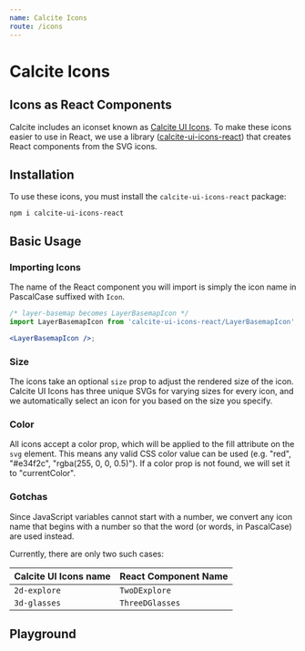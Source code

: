 ```yaml
---
name: Calcite Icons
route: /icons
---
```





# Calcite Icons

## Icons as React Components

Calcite includes an iconset known as [Calcite UI Icons](https://esri.github.io/calcite-ui-icons).
To make these icons easier to use in React, we use a library ([calcite-ui-icons-react](https://www.npmjs.com/package/calcite-ui-icons-react))
that creates React components from the SVG icons.

## Installation

To use these icons, you must install the `calcite-ui-icons-react` package:

```shell
npm i calcite-ui-icons-react
```

## Basic Usage

### Importing Icons

The name of the React component you will import is simply the icon name in PascalCase suffixed with `Icon`.

```jsx
/* layer-basemap becomes LayerBasemapIcon */
import LayerBasemapIcon from 'calcite-ui-icons-react/LayerBasemapIcon';

<LayerBasemapIcon />;
```

### Size

The icons take an optional `size` prop to adjust the rendered size of the icon.
Calcite UI Icons has three unique SVGs for varying sizes for every icon, and we
automatically select an icon for you based on the size you specify.

<Playground>
  <LayerBasemapIcon size={16} />
  <LayerBasemapIcon size={24} />
  <LayerBasemapIcon size={32} />
  <LayerBasemapIcon size={64} />
</Playground>

### Color

All icons accept a color prop, which will be applied to the fill attribute on
the `svg` element. This means any valid CSS color value can be used
(e.g. "red", "#e34f2c", "rgba(255, 0, 0, 0.5)"). If a color prop is not found,
we will set it to "currentColor".

<Playground>
  <GlobeIcon color="red" />
  <GlobeIcon color="#1d5d8c" />
  <GlobeIcon color="rgba(155, 30, 95, 0.5)" />
</Playground>

### Gotchas

Since JavaScript variables cannot start with a number, we convert any icon name
that begins with a number so that the word (or words, in PascalCase) are used
instead.

Currently, there are only two such cases:

| Calcite UI Icons name | React Component Name |
| --------------------- | -------------------- |
| `2d-explore`          | `TwoDExplore`        |
| `3d-glasses`          | `ThreeDGlasses`      |

## Playground

<IconDemo />
